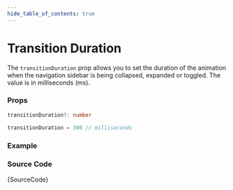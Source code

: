 ```yaml
---
hide_table_of_contents: true
---
```



# Transition Duration

The `transitionDuration` prop allows you to set the duration of the animation when the navigation sidebar is being collapsed, expanded or toggled. The value is in milliseconds (ms).

### Props

```ts noCopy
transitionDuration?: number
```

```ts noCopy title='Default Props'
transitionDuration = 300 // milliseconds
```

### Example

<IframeWindow url='https://demos.themeselection.com/materio-mui-react-nextjs-admin-template/demo-1/en/menu-examples/vertical-menu/vertical-nav/transition-duration' />

### Source Code

<TsToJsCodeSnippet>{SourceCode}</TsToJsCodeSnippet>
